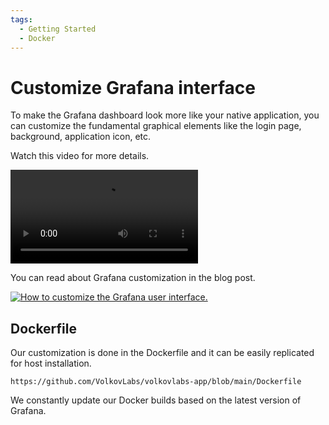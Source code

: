 ```yaml
---
tags:
  - Getting Started
  - Docker
---
```



# Customize Grafana interface

To make the Grafana dashboard look more like your native application, you can customize the fundamental graphical elements like the login page, background, application icon, etc.

Watch this video for more details.

<Video
  src="https://www.youtube.com/embed/3GRoa8TzIxY"
  title="Change titles, icons, footer, default dashboard in Grafana 9."
/>

You can read about Grafana customization in the blog post.

<a href="/blog/how-to-customize-the-grafana-user-interface-8d70a42dc2b6">
  <Image
    title="How to customize the Grafana user interface."
    src="/img/blog/2022-08-14-customize-grafana/banner.png"
    zoom={false}
  />
</a>

## Dockerfile

Our customization is done in the Dockerfile and it can be easily replicated for host installation.

```docker reference
https://github.com/VolkovLabs/volkovlabs-app/blob/main/Dockerfile
```

We constantly update our Docker builds based on the latest version of Grafana.
